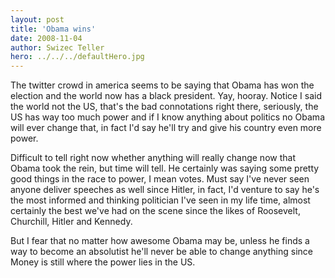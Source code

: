```yaml
---
layout: post
title: 'Obama wins'
date: 2008-11-04
author: Swizec Teller
hero: ../../../defaultHero.jpg
---
```

The twitter crowd in america seems to be saying that Obama has won the election and the world now has a black president. Yay, hooray. Notice I said the world not the US, that's the bad connotations right there, seriously, the US has way too much power and if I know anything about politics no Obama will ever change that, in fact I'd say he'll try and give his country even more power.

Difficult to tell right now whether anything will really change now that Obama took the rein, but time will tell. He certainly was saying some pretty good things in the race to power, I mean votes. Must say I've never seen anyone deliver speeches as well since Hitler, in fact, I'd venture to say he's the most informed and thinking politician I've seen in my life time, almost certainly the best we've had on the scene since the likes of Roosevelt, Churchill, Hitler and Kennedy.

But I fear that no matter how awesome Obama may be, unless he finds a way to become an absolutist he'll never be able to change anything since Money is still where the power lies in the US.